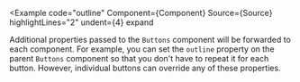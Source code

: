 
<Example
  code="outline"
  Component={Component}
  Source={Source}
  highlightLines="2"
  undent={4}
  expand
>
  Additional properties passed to the `Buttons` component will be forwarded
  to each <ButtonLink/> component.  For example, you can set the `outline`
  property on the parent `Buttons` component so that you don't have to repeat
  it for each button.  However, individual buttons can override any of these
  properties.
</Example>
